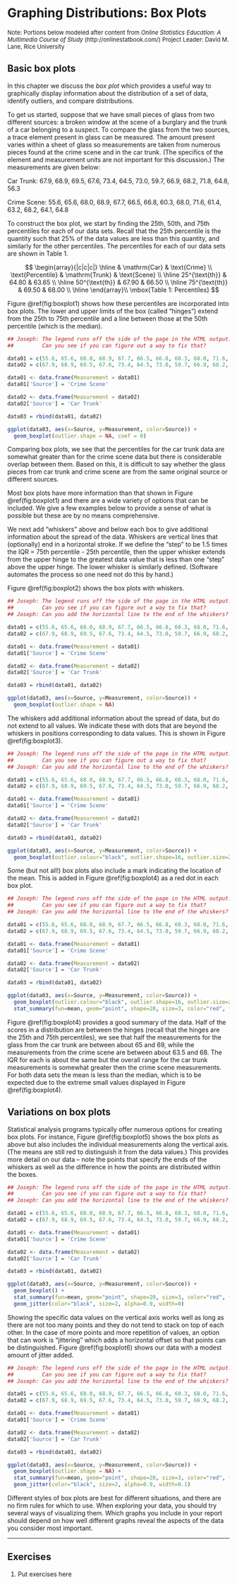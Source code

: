 # Graphing Distributions: Box Plots

 <font size="2"> Note: Portions below modeled after content from
 *Online Statistics Education: A Multimedia Course of Study* 
 (http://onlinestatbook.com/) Project Leader: David M. Lane, Rice University </font>
 
## Basic box plots

In this chapter we discuss the *box plot* which provides a useful way to graphically
display information about the distribution of a set of data,
identify outliers, and compare distributions.

To get us started, suppose that we have small pieces of glass from two different
sources: a broken window at the scene of a burglary and the trunk of a car
belonging to a suspect.  To compare the glass from the two sources, a trace 
element present in glass can be measured.  The amount present varies within
a sheet of glass so measurements are taken from numerous pieces found at the
crime scene and in the car trunk.  (The specifics of the element and measurement
units are not important for this discussion.)  The measurements are given below:

Car Trunk: 67.9, 68.9, 69.5, 67.6, 73.4, 64.5, 73.0, 59.7, 66.9, 68.2, 71.8, 64.8, 56.3

Crime Scene: 55.6, 65.6, 68.0, 68.9, 67.7, 66.5, 66.8, 60.3, 68.0, 71.6, 61.4, 63.2, 68.2, 64.1, 64.8

To construct the box plot, we start by finding the 25th, 50th, and 75th percentiles
for each of our data sets.  Recall that the 25th percentile is the quantity such
that 25% of the data values are less than this quantity, and similarly for the
other percentiles.  The percentiles for each of our data sets are shown in
Table 1.

$$
\begin{array}{|c|c|c|} \hline
& \mathrm{Car} & \text{Crime}  \\
\text{Percentile} & \mathrm{Trunk} & \text{Scene}  \\ \hline
25^{\text{th}} & 64.80 & 63.65  \\  \hline
50^{\text{th}}  & 67.90 & 66.50  \\  \hline
75^{\text{th}} & 69.50 & 68.00  \\  \hline
\end{array}\\
\mbox{Table 1: Percentiles}
$$

Figure \@ref(fig:boxplot1) shows how these percentiles 
are incorporated into box plots.  The lower and upper 
limits of the box (called "hinges") extend from the 
25th to 75th percentile and a line between those at the 50th percentile 
(which is the median).

```r

## Joseph: The legend runs off the side of the page in the HTML output.
##         Can you see if you can figure out a way to fix that?

data01 = c(55.6, 65.6, 68.0, 68.9, 67.7, 66.5, 66.8, 60.3, 68.0, 71.6, 61.4, 63.2, 68.2, 64.1, 64.8)
data02 = c(67.9, 68.9, 69.5, 67.6, 73.4, 64.5, 73.0, 59.7, 66.9, 68.2, 71.8, 64.8, 56.3)

data01 <- data.frame(Measurement = data01)
data01['Source'] = 'Crime Scene'

data02 <- data.frame(Measurement = data02)
data02['Source'] = 'Car Trunk'

data03 = rbind(data01, data02)

ggplot(data03, aes(x=Source, y=Measurement, color=Source)) + 
  geom_boxplot(outlier.shape = NA, coef = 0)

```

Comparing box plots, we see that the percentiles for the car trunk data
are somewhat greater than for the crime scene data but there is considerable
overlap between them.  Based on this, it is difficult to say whether the 
glass pieces from car trunk and crime scene are from the same
original source or different sources.

Most box plots have more information than that shown in Figure \@ref(fig:boxplot1)
and there are a wide variety of options that can be included.  We give a few
examples below to provide a sense of what is possible but these are by no means
comprehensive.

We next add "whiskers" above and below each box to give additional information 
about the spread of the data. Whiskers are vertical lines that (optionally)
end in a horizontal stroke. If we define the "step" to be 1.5 times the
IQR = 75th percentile - 25th percentile, then the upper whisker extends
from the upper hinge to the greatest data value that is less than one "step"
above the upper hinge.  The lower whisker is similarly defined.  (Software
automates the process so one need not do this by hand.)

Figure \@ref(fig:boxplot2) shows the box plots with whiskers.

```r

## Joseph: The legend runs off the side of the page in the HTML output.
##         Can you see if you can figure out a way to fix that?
## Joseph: Can you add the horizontal line to the end of the whiskers?

data01 = c(55.6, 65.6, 68.0, 68.9, 67.7, 66.5, 66.8, 60.3, 68.0, 71.6, 61.4, 63.2, 68.2, 64.1, 64.8)
data02 = c(67.9, 68.9, 69.5, 67.6, 73.4, 64.5, 73.0, 59.7, 66.9, 68.2, 71.8, 64.8, 56.3)

data01 <- data.frame(Measurement = data01)
data01['Source'] = 'Crime Scene'

data02 <- data.frame(Measurement = data02)
data02['Source'] = 'Car Trunk'

data03 = rbind(data01, data02)

ggplot(data03, aes(x=Source, y=Measurement, color=Source)) + 
  geom_boxplot(outlier.shape = NA)

```

The whiskers add additional information about the spread of data, but do
not extend to all values.  We indicate these with dots that are beyond 
the whiskers in positions corresponding to data values.  This is shown in
Figure \@ref(fig:boxplot3).

```r

## Joseph: The legend runs off the side of the page in the HTML output.
##         Can you see if you can figure out a way to fix that?
## Joseph: Can you add the horizontal line to the end of the whiskers?

data01 = c(55.6, 65.6, 68.0, 68.9, 67.7, 66.5, 66.8, 60.3, 68.0, 71.6, 61.4, 63.2, 68.2, 64.1, 64.8)
data02 = c(67.9, 68.9, 69.5, 67.6, 73.4, 64.5, 73.0, 59.7, 66.9, 68.2, 71.8, 64.8, 56.3)

data01 <- data.frame(Measurement = data01)
data01['Source'] = 'Crime Scene'

data02 <- data.frame(Measurement = data02)
data02['Source'] = 'Car Trunk'

data03 = rbind(data01, data02)

ggplot(data03, aes(x=Source, y=Measurement, color=Source)) + 
  geom_boxplot(outlier.colour="black", outlier.shape=16, outlier.size=2)

```

Some (but not all!) box plots also include a mark indicating the location of
the mean.  This is added in Figure \@ref(fig:boxplot4) as a red dot in each
box plot.

```r

## Joseph: The legend runs off the side of the page in the HTML output.
##         Can you see if you can figure out a way to fix that?
## Joseph: Can you add the horizontal line to the end of the whiskers?

data01 = c(55.6, 65.6, 68.0, 68.9, 67.7, 66.5, 66.8, 60.3, 68.0, 71.6, 61.4, 63.2, 68.2, 64.1, 64.8)
data02 = c(67.9, 68.9, 69.5, 67.6, 73.4, 64.5, 73.0, 59.7, 66.9, 68.2, 71.8, 64.8, 56.3)

data01 <- data.frame(Measurement = data01)
data01['Source'] = 'Crime Scene'

data02 <- data.frame(Measurement = data02)
data02['Source'] = 'Car Trunk'

data03 = rbind(data01, data02)

ggplot(data03, aes(x=Source, y=Measurement, color=Source)) + 
  geom_boxplot(outlier.colour="black", outlier.shape=16, outlier.size=2) +
  stat_summary(fun=mean, geom="point", shape=20, size=3, color="red", fill="red")

```

Figure \@ref(fig:boxplot4) provides a good summary of the data. Half of 
the scores in a distribution are between the hinges (recall that the hinges are 
the 25th and 75th percentiles), we see that half the measurements for the glass
from the car trunk are between about 65 and 69, while the measurements from the
crime scene are between about 63.5 and 68.  The IQR for each is about the same
but the overall range for the car trunk measurements is somewhat greater 
then the crime scene measurements.  For both data sets the mean is less than
the median, which is to be expected due to the extreme small values displayed
in Figure \@ref(fig:boxplot4).

## Variations on box plots

Statistical analysis programs typically offer numerous options for creating 
box plots. For instance, Figure \@ref(fig:boxplot5) shows the box plots 
as above but also includes the individual measurements along the vertical
axis.  (The means are still red to distinguish it from the data values.)
This provides more detail on our data -- note the points that specify 
the ends of the whiskers as well as the difference in how the points are
distributed within the boxes.

```r

## Joseph: The legend runs off the side of the page in the HTML output.
##         Can you see if you can figure out a way to fix that?
## Joseph: Can you add the horizontal line to the end of the whiskers?

data01 = c(55.6, 65.6, 68.0, 68.9, 67.7, 66.5, 66.8, 60.3, 68.0, 71.6, 61.4, 63.2, 68.2, 64.1, 64.8)
data02 = c(67.9, 68.9, 69.5, 67.6, 73.4, 64.5, 73.0, 59.7, 66.9, 68.2, 71.8, 64.8, 56.3)

data01 <- data.frame(Measurement = data01)
data01['Source'] = 'Crime Scene'

data02 <- data.frame(Measurement = data02)
data02['Source'] = 'Car Trunk'

data03 = rbind(data01, data02)

ggplot(data03, aes(x=Source, y=Measurement, color=Source)) + 
  geom_boxplot() +
  stat_summary(fun=mean, geom="point", shape=20, size=3, color="red", fill="red") +
  geom_jitter(color="black", size=2, alpha=0.9, width=0)

```

Showing the specific data values on the vertical axis works well as long as there 
are not too many points and they do not tend to stack on top of each other.
In the case of more points and more repetition of values, an option that can
work is "jittering" which adds a horizontal offset so that points can be
distinguished. Figure \@ref(fig:boxplot6) shows our data with a modest 
amount of jitter added.

```r

## Joseph: The legend runs off the side of the page in the HTML output.
##         Can you see if you can figure out a way to fix that?
## Joseph: Can you add the horizontal line to the end of the whiskers?

data01 = c(55.6, 65.6, 68.0, 68.9, 67.7, 66.5, 66.8, 60.3, 68.0, 71.6, 61.4, 63.2, 68.2, 64.1, 64.8)
data02 = c(67.9, 68.9, 69.5, 67.6, 73.4, 64.5, 73.0, 59.7, 66.9, 68.2, 71.8, 64.8, 56.3)

data01 <- data.frame(Measurement = data01)
data01['Source'] = 'Crime Scene'

data02 <- data.frame(Measurement = data02)
data02['Source'] = 'Car Trunk'

data03 = rbind(data01, data02)

ggplot(data03, aes(x=Source, y=Measurement, color=Source)) + 
  geom_boxplot(outlier.shape = NA) +
  stat_summary(fun=mean, geom="point", shape=20, size=3, color="red", fill="red") +
  geom_jitter(color="black", size=2, alpha=0.9, width=0.1)

```

Different styles of box plots are best for different situations, and there are 
no firm rules for which to use. When exploring your data, you should try several 
ways of visualizing them. Which graphs you include in your report should depend 
on how well different graphs reveal the aspects of the data you consider most 
important.

---

## Exercises

1. $\text{Put exercises here}$













